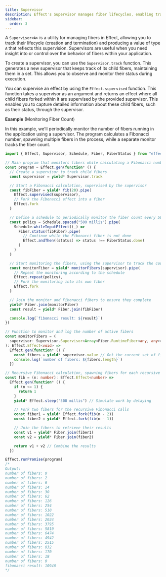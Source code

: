 ```yaml
---
title: Supervisor
description: Effect's Supervisor manages fiber lifecycles, enabling tracking, monitoring, and controlling fibers' behavior within an application.
sidebar:
  order: 3
---
```


A `Supervisor<A>` is a utility for managing fibers in Effect, allowing you to track their lifecycle (creation and termination) and producing a value of type `A` that reflects this supervision. Supervisors are useful when you need insight into or control over the behavior of fibers within your application.

To create a supervisor, you can use the `Supervisor.track` function. This generates a new supervisor that keeps track of its child fibers, maintaining them in a set. This allows you to observe and monitor their status during execution.

You can supervise an effect by using the `Effect.supervised` function. This function takes a supervisor as an argument and returns an effect where all child fibers forked within it are supervised by the provided supervisor. This enables you to capture detailed information about these child fibers, such as their status, through the supervisor.

**Example** (Monitoring Fiber Count)

In this example, we'll periodically monitor the number of fibers running in the application using a supervisor. The program calculates a Fibonacci number, spawning multiple fibers in the process, while a separate monitor tracks the fiber count.

```ts twoslash
import { Effect, Supervisor, Schedule, Fiber, FiberStatus } from "effect"

// Main program that monitors fibers while calculating a Fibonacci number
const program = Effect.gen(function* () {
  // Create a supervisor to track child fibers
  const supervisor = yield* Supervisor.track

  // Start a Fibonacci calculation, supervised by the supervisor
  const fibFiber = yield* fib(20).pipe(
    Effect.supervised(supervisor),
    // Fork the Fibonacci effect into a fiber
    Effect.fork
  )

  // Define a schedule to periodically monitor the fiber count every 500ms
  const policy = Schedule.spaced("500 millis").pipe(
    Schedule.whileInputEffect((_) =>
      Fiber.status(fibFiber).pipe(
        // Continue while the Fibonacci fiber is not done
        Effect.andThen((status) => status !== FiberStatus.done)
      )
    )
  )

  // Start monitoring the fibers, using the supervisor to track the count
  const monitorFiber = yield* monitorFibers(supervisor).pipe(
    // Repeat the monitoring according to the schedule
    Effect.repeat(policy),
    // Fork the monitoring into its own fiber
    Effect.fork
  )

  // Join the monitor and Fibonacci fibers to ensure they complete
  yield* Fiber.join(monitorFiber)
  const result = yield* Fiber.join(fibFiber)

  console.log(`fibonacci result: ${result}`)
})

// Function to monitor and log the number of active fibers
const monitorFibers = (
  supervisor: Supervisor.Supervisor<Array<Fiber.RuntimeFiber<any, any>>>
): Effect.Effect<void> =>
  Effect.gen(function* () {
    const fibers = yield* supervisor.value // Get the current set of fibers
    console.log(`number of fibers: ${fibers.length}`)
  })

// Recursive Fibonacci calculation, spawning fibers for each recursive step
const fib = (n: number): Effect.Effect<number> =>
  Effect.gen(function* () {
    if (n <= 1) {
      return 1
    }
    yield* Effect.sleep("500 millis") // Simulate work by delaying

    // Fork two fibers for the recursive Fibonacci calls
    const fiber1 = yield* Effect.fork(fib(n - 2))
    const fiber2 = yield* Effect.fork(fib(n - 1))

    // Join the fibers to retrieve their results
    const v1 = yield* Fiber.join(fiber1)
    const v2 = yield* Fiber.join(fiber2)

    return v1 + v2 // Combine the results
  })

Effect.runPromise(program)
/*
Output:
number of fibers: 0
number of fibers: 2
number of fibers: 6
number of fibers: 14
number of fibers: 30
number of fibers: 62
number of fibers: 126
number of fibers: 254
number of fibers: 510
number of fibers: 1022
number of fibers: 2034
number of fibers: 3795
number of fibers: 5810
number of fibers: 6474
number of fibers: 4942
number of fibers: 2515
number of fibers: 832
number of fibers: 170
number of fibers: 18
number of fibers: 0
fibonacci result: 10946
*/
```
